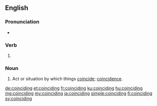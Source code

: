 ==English==

===Pronunciation===
* {{rhymes|aɪdɪŋ|lang=en}}

===Verb===
{{head|en|present participle}}

# {{present participle of|coincide|lang=en|nocat=1}}

===Noun===
{{en-noun}}

# Act or situation by which things [[coincide]]; [[coincidence]].

[[de:coinciding]]
[[et:coinciding]]
[[fr:coinciding]]
[[ku:coinciding]]
[[hu:coinciding]]
[[mg:coinciding]]
[[my:coinciding]]
[[ja:coinciding]]
[[simple:coinciding]]
[[fi:coinciding]]
[[sv:coinciding]]